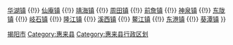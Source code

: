 {{Navbox Chinese County
|省=广东省
|市=揭阳市
|县=惠来县
|state = {{{state<includeonly>|collapsed</includeonly>}}}
|政府驻地=[[惠城镇]]
|镇=[[惠城镇]] {{!}} [[华湖镇]] {{!}} [[仙庵镇]] {{!}} [[靖海镇]] {{!}} [[周田镇 (惠来县)|周田镇]] {{!}} [[前詹镇]] {{!}} [[神泉镇]] {{!}} [[东陇镇]] {{!}} [[岐石镇]] {{!}} [[隆江镇]] {{!}} [[溪西镇]] {{!}} [[鳌江镇 (惠来县)|鳌江镇]] {{!}} [[东港镇 (惠来县)|东港镇]] {{!}} [[葵潭镇]]
}}<noinclude>
[[Category:广东县级行政区划模板|揭阳市]]
[[Category:惠来县]]
[[Category:惠来县行政区划]]
</noinclude>